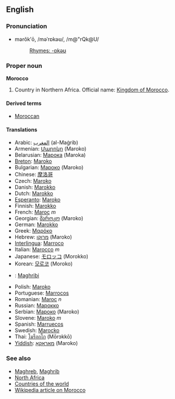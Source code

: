 ==English==
===Pronunciation===
*mərŏk'ō, /məˈrɒkəʊ/, /m@"rQk@U/
*:[[Rhymes:English:-ɒkəʊ|Rhymes: -ɒkəʊ]]

===Proper noun===
'''Morocco'''

# Country in Northern Africa. Official name: [[Kingdom of Morocco]].

====Derived terms====
*[[Moroccan]]

====Translations====
*Arabic: [[المغرب]] (al-Maġrib)
*Armenian: [[Մարոկո]] (Maroko)
*Belarusian: [[Марока]] (Maroka)
*[[Breton]]: [[Maroko]]
*Bulgarian: [[Мароко]] (Maroko)
*Chinese: [[摩洛哥]]
*Czech: [[Maroko]]
*Danish: [[Marokko]]
*Dutch: [[Marokko]]
*[[Esperanto]]: [[Maroko]]
*Finnish: [[Marokko]]
*French: [[Maroc]] ''m''
*Georgian: [[მაროკო]] (Maroko)
*German: [[Marokko]]
*Greek: [[Μαρόκο]]
*Hebrew: [[מרוקו]] (Maroko)
*[[Interlingua]]: [[Marroco]]
*Italian: [[Marocco]] ''m''
*Japanese: [[モロッコ]] (Morokko)
*Korean: [[모로코]] (Moroko)
*{{ms}}: [[Maghribi]]
*Polish: [[Maroko]]
*Portuguese: [[Marrocos]]
*Romanian: [[Maroc]] ''n''
*Russian: [[Марокко]]
*Serbian: [[Мароко]] (Maroko)
*Slovene: [[Maroko]] ''m''
*Spanish: [[Marruecos]]
*Swedish: [[Marocko]]
*Thai: [[โมร็อกโก]] (Mōrɔkkō)
*[[Yiddish]]: [[מאַראָקאָ]] (Maroko)

===See also===
*[[Maghreb]], [[Maghrib]]
*[[North Africa]]
*[[Countries of the world]]
*[[w:Morocco|Wikipedia article on Morocco]]